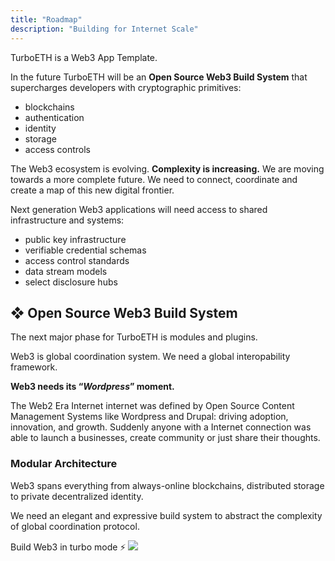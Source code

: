 ```yaml
---
title: "Roadmap"
description: "Building for Internet Scale"
---
```


TurboETH is a Web3 App Template.

In the future TurboETH will be an **Open Source Web3 Build System** that supercharges developers with cryptographic primitives: 

- blockchains
- authentication
- identity
- storage
- access controls

The Web3 ecosystem is evolving. **Complexity is increasing.** We are moving towards a more complete future. We need to connect, coordinate and create a map of this new digital frontier.

Next generation Web3 applications will need access to shared infrastructure and systems:

- public key infrastructure
- verifiable credential schemas
- access control standards
- data stream models
- select disclosure hubs

## ❖ Open Source Web3 Build System
The next major phase for TurboETH is modules and plugins.

Web3 is global coordination system. We need a global interopability framework.

**Web3 needs its “*Wordpress*” moment.**

The Web2 Era Internet internet was defined by Open Source Content Management Systems like Wordpress and Drupal: driving adoption, innovation, and growth. Suddenly anyone with a Internet connection was able to launch a businesses, create community or just share their thoughts.

### Modular Architecture

Web3 spans everything from always-online blockchains, distributed storage to private decentralized identity.

We need an elegant and expressive build system to abstract the complexity of global coordination protocol.

Build Web3 in turbo mode ⚡️
![](https://media.giphy.com/media/977YesTjNfQC7vQiph/giphy.gif)